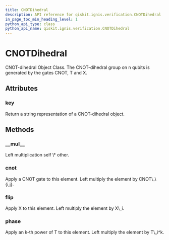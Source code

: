 ```yaml
---
title: CNOTDihedral
description: API reference for qiskit.ignis.verification.CNOTDihedral
in_page_toc_min_heading_level: 1
python_api_type: class
python_api_name: qiskit.ignis.verification.CNOTDihedral
---
```


# CNOTDihedral

<Class id="qiskit.ignis.verification.CNOTDihedral" github="https://github.com/qiskit-community/qiskit-ignis/tree/stable/0.3/qiskit/ignis/verification/randomized_benchmarking/dihedral.py" signature="CNOTDihedral(n_qubits)">
  CNOT-dihedral Object Class. The CNOT-dihedral group on n qubits is generated by the gates CNOT, T and X.

  ## Attributes

  ### key

  <Attribute id="qiskit.ignis.verification.CNOTDihedral.key">
    Return a string representation of a CNOT-dihedral object.
  </Attribute>

  ## Methods

  ### \_\_mul\_\_

  <Function id="qiskit.ignis.verification.CNOTDihedral.__mul__" signature="CNOTDihedral.__mul__(other)">
    Left multiplication self \* other.
  </Function>

  ### cnot

  <Function id="qiskit.ignis.verification.CNOTDihedral.cnot" signature="CNOTDihedral.cnot(i, j)">
    Apply a CNOT gate to this element. Left multiply the element by CNOT\_\{i,j}.
  </Function>

  ### flip

  <Function id="qiskit.ignis.verification.CNOTDihedral.flip" signature="CNOTDihedral.flip(i)">
    Apply X to this element. Left multiply the element by X\_i.
  </Function>

  ### phase

  <Function id="qiskit.ignis.verification.CNOTDihedral.phase" signature="CNOTDihedral.phase(k, i)">
    Apply an k-th power of T to this element. Left multiply the element by T\_i^k.
  </Function>
</Class>

